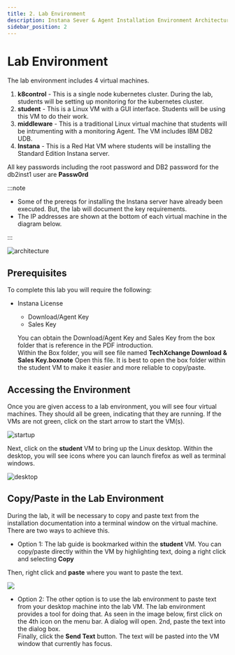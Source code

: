 ```yaml
---
title: 2. Lab Environment
description: Instana Sever & Agent Installation Environment Architecture
sidebar_position: 2
---
```


# Lab Environment

The lab environment includes 4 virtual machines.

1. **k8control** - This is a single node kubernetes cluster.  During the lab, students will be setting up monitoring for the kubernetes cluster.
2. **student** - This is a Linux VM with a GUI interface.  Students will be using this VM to do their work.
3. **middleware** - This is a traditional Linux virtual machine that students will be intrumenting with a monitoring Agent. The VM includes IBM DB2 UDB.
4. **Instana** - This is a Red Hat VM where students will be installing the Standard Edition Instana server.

All key passwords including the root password and DB2 password for the db2inst1 user are **Passw0rd**

:::note

- Some of the prereqs for installing the Instana server have already been executed.  But, the lab will document the key requirements.
- The IP addresses are shown at the bottom of each virtual machine in the diagram below.

:::

![architecture](images/labEnv.png)

## Prerequisites

To complete this lab you will require the following:

- Instana License
  - Download/Agent Key 
  - Sales Key

  You can obtain the Download/Agent Key and Sales Key from the box folder that is reference in the PDF introduction.  
  Within the Box folder, you will see file named **TechXchange Download & Sales Key.boxnote**  Open this file.
  It is best to open the box folder within the student VM to make it easier and more reliable to copy/paste.

## Accessing the Environment

Once you are given access to a lab environment, you will see four virtual machines.  They should all be green, indicating that they are running.
If the VMs are not green, click on the start arrow to start the VM(s).

![startup](images/startup.png)

Next, click on the **student** VM to bring up the Linux desktop.  Within the desktop, you will see icons where you can launch firefox
as well as terminal windows.


![desktop](images/desktop.png)

## Copy/Paste in the Lab Environment

During the lab, it will be necessary to copy and paste text from the installation documentation into a terminal window on the virtual machine.  There are two ways to achieve this.
- Option 1: The lab guide is bookmarked within the **student** VM.  You can copy/paste directly within the VM by highlighting text, doing a right click and selecting **Copy**

Then, right click and **paste** where you want to paste the text.

![](images/copyPaste.png)

- Option 2: The other option is to use the lab environment to paste text from your desktop machine into the lab VM.   The lab environment provides a tool for doing that.
As seen in the image below, first click on the 4th icon on the menu bar.   A dialog will open.  2nd, paste the text into the dialog box.   
Finally, click the **Send Text** button.  The text will be pasted into the VM window that currently has focus.